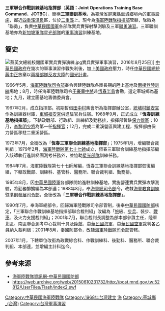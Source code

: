 {{noteTA
|1=zh-cn:于豪章; zh-tw:于豪章; zh-hk:于豪章; zh-sg:于豪章;
}}

{{Infobox Military Unit
| 名稱 = 三軍聯合作戰訓練基地指揮部<br>Joint Operations Training Base Command
| 圖片 = [[File:三軍聯訓基地徽(低識度版).jpg|220px]]
| 圖片說明 = 三軍聯合作戰訓練基地指揮部部徽（低識度版）
| 時期 = 1967年至今
| 國家 = {{ROC}}
| 效忠 = {{ROC}}
| 軍種 = 
| 種類 =
| 功能 =
| 規模 = [[指揮部|指揮部]]
| 隸屬 = {{flagicon image|Flag of the Republic of China Marine Corps.svg}} [[海軍陸戰隊指揮部|海軍陸戰隊指揮部]]
| 駐地 = {{ROC}}[[臺灣省|臺灣省]][[屏東縣|屏東縣]][[車城鄉_(臺灣)|車城鄉]]
| 裝備 =
| 別稱 =
| 守護 =
| 格言 =
| 顏色 =
| 隊歌 =
| 吉祥物 =
| 戰役 =
| 隊慶 =
| 獎章 =
| 榮譽 =
| 現任指揮官 = [[File:ROCMC_Major_General's_Flag.svg|border]] [[張明德|張明德]] 海軍陸戰隊少將
| 象徵指揮官 =
| 著名指揮官 =
| 佩章一 =
| 佩章二 =
| 佩章三 =
| 佩章四 =
}}

'''三軍聯合作戰訓練基地指揮部'''（'''英語：Joint Operations Training Base Command'''，'''JOTBC'''），簡稱'''三軍聯訓基地'''，為[[臺灣省|臺灣省]][[屏東縣|屏東縣]][[車城鄉_(臺灣)|車城鄉]]境內的[[軍事設施|軍事設施]]，鄰近[[四重溪溫泉|四重溪溫泉]]區，位於[[二重溪|二重溪]]上。現今為[[海軍陸戰隊指揮部|海軍陸戰隊指揮部]]管轄，隊徽為「聯勇」，負責[[中華民國國軍|中華民國國軍]]各部隊實兵實彈射擊測驗及三軍[[聯勇演習|聯勇演習]]。三軍聯訓基地亦為[[新加坡軍隊|新加坡軍隊]][[星光部隊|星光部隊]]的[[軍事演習|軍事演習]]訓練基地。

==簡史==
{{See also|反攻大陸|國光計畫|星光部隊}}
[[File:蔡英文總統校閱國軍實兵實彈演練.jpg|thumb]]實兵實彈軍事演習，2016年8月25日]]
[[中華民國政府|中華民國政府]]在幾次的軍事演習作戰失利後，加上[[美國政府|美國政府]]壓力，時任[[中華民國總統|中華民國總統]][[蔣中正|蔣中正]]放棄以[[兩棲部隊|兩棲部隊]][[反攻大陸|反攻大陸]]的[[國光計畫|國光計畫]]。

1966年5月，[[中華民國海軍陸戰隊|海軍陸戰隊司令部]]奉令興建陸戰隊各團長期的陸上基地及[[兩棲登陸|兩棲登陸]][[訓練|訓練]]場地；8月，時任海軍陸戰隊司令[[于豪章|于豪章]][[中將|中將]]赴[[恆春半島|恆春半島]]會勘，選定車城鄉為基地；九月，建立團基地籌備委員會。

1967年2月，成立指揮部。初期暫借[[田中村|田中村]]集會所為指揮部辦公室，[[統埔村|統埔村]][[鎮安宮|鎮安宮]]作為訓練器材庫，[[車城福安宮|車城福安宮]]供進駐官兵住宿。1968年9月，正式成立「'''恆春訓練基地指揮部'''」，下轄政戰部、行政組、訓練組及勤務排，指揮部暫駐[[保力營區|保力營區]]；10月，[[李黎明|李黎明]][[少將|少將]]為第一任[[指揮官|指揮官]]；12月，完成二重溪營區興建工程，指揮部由保力營區移駐二重溪營區。

1973年7月，全銜改為「'''恆春三軍聯合訓練基地指揮部'''」；1975年1月，增編聯合裁判組；1979年2月，[[陸戰77師|海軍陸戰隊第七十七師]]成立，恆春三軍聯合訓練基地指揮部編入該師執行進訓梯團測考任務外，並協助[[星光部隊|星光部隊]]訓練任務。

1984年7月，海軍陸戰隊第七十七師解編，恆春三軍聯合訓練基地指揮部恢復編組，下轄政戰部、訓練科、基管科、醫務所、聯合裁判組、勤務排。

1985年8月，因[[中華民國陸軍|中華民國陸軍]]各部隊開始進駐訓練基地，實施營連實兵實彈攻擊測驗，將勤務排擴編為本部連；1988年8月，奉[[國防部海軍總司令部|海軍總司令部]]令，改隸[[海軍教育訓練暨準則發展司令部|海軍教育訓練暨準則發展司令部]]，全銜改為「'''三軍聯合作戰訓練基地指揮部'''」。

1990年7月，奉海軍總部令，回歸海軍陸戰隊司令部管制，後奉[[中華民國國防部|中華民國國防部]]核定，「三軍聯合作戰訓練基地指揮部聯合裁判組」改編為「[[旅|旅]]級、[[步兵|步兵]]、裝步、[[戰車|戰車]]、及火力支援裁判組」；2001年7月，聯合裁判長調整為部本部參謀主任，陸軍北區、南區聯合測考中心裁判十員及[[陸軍航空特戰指揮部|陸航]]、[[中華民國海軍|中華民國海軍]]、[[中華民國空軍|中華民國空軍]]裁判各乙員納入裁判組；2001年8月，奉國防部令，改隸[[海軍陸戰隊司令部|海軍陸戰隊司令部]]管轄。

2007年1月，下轄單位改銜為政戰綜合科、作戰訓練科、後勤科、醫務所、聯合裁判組、本部連，並增編主計科迄今。

==參考來源==
{{commonscat|Joint Operations Training Base Command}}
*[http://navy.mnd.gov.tw/UserFiles/File/%E6%B5%B7%E8%BB%8D%E9%99%B8%E6%88%B0%E9%9A%8A/web1/index1-3-5.html 海軍陸戰隊資訊網-中華民國國防部]{{Wayback|url=http://navy.mnd.gov.tw/UserFiles/File/%E6%B5%B7%E8%BB%8D%E9%99%B8%E6%88%B0%E9%9A%8A/web1/index1-3-5.html |date=20150118023842 }}
*https://web.archive.org/web/20150610231732/http://post.mnd.gov.tw:52812/UserFiles/Flash/index2.swf

{{中華民國軍事}}
{{中華民國海軍}} 
[[Category:中華民國海軍陸戰隊|Category:中華民國海軍陸戰隊]]
[[Category:1968年台灣建立|Category:1968年台灣建立]]
[[Category:中華民國的司令部與指揮部|海]]
[[Category:車城鄉_(台灣)|Category:車城鄉_(台灣)]]
[[Category:台灣軍事演習|Category:台灣軍事演習]]